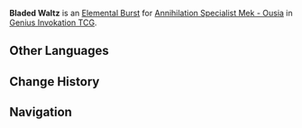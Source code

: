 {{Genius Invokation TCG Skill Infobox
|image      = Bladed Waltz Character Card Skill.png
|type       = Elemental Burst
|character  = Annihilation Specialist Mek - Ousia
|element    = Hydro
|matching   = 3
|energy     = 2
|effect     = Deals 5 {{Color|Hydro DMG}}.
|order      = 3
}}
'''Bladed Waltz''' is an [[Character Card Elemental Burst|Elemental Burst]] for [[Annihilation Specialist Mek - Ousia (Character Card)|Annihilation Specialist Mek - Ousia]] in [[Genius Invokation TCG]].

==Other Languages==
{{Other Languages
|en       = Bladed Waltz
|zhs      = 舞刃霰旋
|zhs_rm   = 
|zht      = 舞刃霰旋
|zht_rm   = 
|zh_tl    = 
|ja       = ブレイドワルツ
|ja_rm    = Bureido Warutsu
|ja_tl    = Blade Waltz
|ko       = 물회오리 검무
|ko_rm    = 
|ko_tl    = 
|es       = Vals afilado
|es_tl    = Bladed Waltz
|fr       = Lame de valse
|fr_tl    = Waltz Blade
|ru       = Острый вальс
|ru_tl    = 
|th       = Bladed Waltz
|vi       = Điệu Van Sắc Bén
|vi_tl    = 
|de       = Hagel der Klingen
|de_tl    = Hail of Blades
|id       = Bladed Waltz
|pt       = Valsa Laminada
|pt_tl    = 
|tr       = Bıçaklı Vals
|tr_tl    = 
|it       = Valzer di lame
|it_tl    = 
}}

==Change History==
{{Change History|4.7}}

==Navigation==
{{Genius Invokation TCG Skill Navbox|Annihilation Specialist Mek - Ousia}}